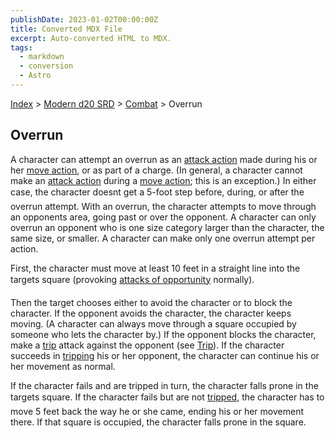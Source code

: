 ```yaml
---
publishDate: 2023-01-02T00:00:00Z
title: Converted MDX File
excerpt: Auto-converted HTML to MDX.
tags:
  - markdown
  - conversion
  - Astro
---
```


[Index](-index) > [Modern d20 SRD](modern-d20-srd-index) > [Combat](modern-d20-srd-combat-index) > Overrun

## Overrun

A character can attempt an overrun as an [attack
action](modern-d20-srd-combat-attack-actions) made during his or her [move
action](modern-d20-srd-combat-move-actions), or as part of a charge. (In general, a character cannot make an [attack
action](modern-d20-srd-combat-attack-actions) during a [move
action](modern-d20-srd-combat-move-actions); this is an exception.) In either case, the character doesnt get a 5-foot step before, during, or after the overrun attempt. With an overrun, the character attempts to move through an opponents area, going past or over the opponent. A character can only overrun an opponent who is one size category larger than the character, the same size, or smaller. A character can make only one overrun attempt per action.

First, the character must move at least 10 feet in a straight line into the targets square (provoking [attacks
of opportunity](modern-d20-srd-combat-attacks-of-opportunity) normally).

Then the target chooses either to avoid the character or to block the character. If the opponent avoids the character, the character keeps moving. (A character can always move through a square occupied by someone who lets the character by.) If the opponent blocks the character, make a [trip](modern-d20-srd-combat-trip) attack against the opponent (see [Trip](modern-d20-srd-combat-trip)). If the character succeeds in [tripping](modern-d20-srd-combat-trip) his or her opponent, the character can continue his or her movement as normal.

If the character fails and are tripped in turn, the character falls prone in the targets square. If the character fails but are not [tripped](modern-d20-srd-combat-trip), the character has to move 5 feet back the way he or she came, ending his or her movement there. If that square is occupied, the character falls prone in the square.
